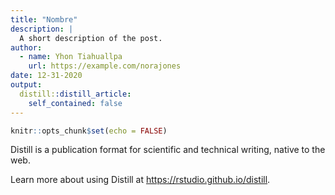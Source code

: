 ```yaml
---
title: "Nombre"
description: |
  A short description of the post.
author:
  - name: Yhon Tiahuallpa
    url: https://example.com/norajones
date: 12-31-2020
output:
  distill::distill_article:
    self_contained: false
---
```



```r
knitr::opts_chunk$set(echo = FALSE)
```

Distill is a publication format for scientific and technical writing, native to the web.

Learn more about using Distill at <https://rstudio.github.io/distill>.


